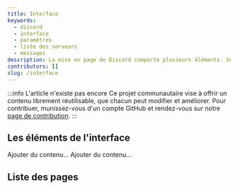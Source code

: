 ```yaml
---
title: Interface
keywords:
  - discord
  - interface
  - paramètres
  - liste des serveurs
  - messages
description: La mise en page de Discord comporte plusieurs éléments. Sur cette page, nous expliquons la disposition des composants de l'application.
contributors: []
slug: /interface
---
```



:::info L'article n'existe pas encore
Ce projet communautaire vise à offrir un contenu librement réutilisable, que chacun peut modifier et améliorer.
Pour contribuer, munissez-vous d'un compte GitHub et rendez-vous sur notre [page de contribution](/wiki/contribuer).
:::

## Les éléments de l'interface

<!--
  ToDo: description globale à ajouter,
        en signalant le changement global de disposition selon l'appareil (sans détails, restez généraliste).
-->

<Tabs defaultValue="ordinateur" queryString="platforme">
<TabItem value="ordinateur" label="Ordinateur/Navigateur">
Ajouter du contenu...

<!--
  ToDo: capture de la disposition de l'application, en entourant de manière colorée les différentes zones
  ToDo: décrire la position et l'utilité générale de chaque zone
-->
</TabItem>
<TabItem value="mobile" label="Mobile">
Ajouter du contenu...

<!--
  ToDo: capture de la disposition de l'application, en entourant de manière colorée les différentes zones
  ToDo: décrire la position et l'utilité générale de chaque zone
-->
</TabItem>
</Tabs>

## Liste des pages

<DocCardList items={useCurrentSidebarCategory().items} />
